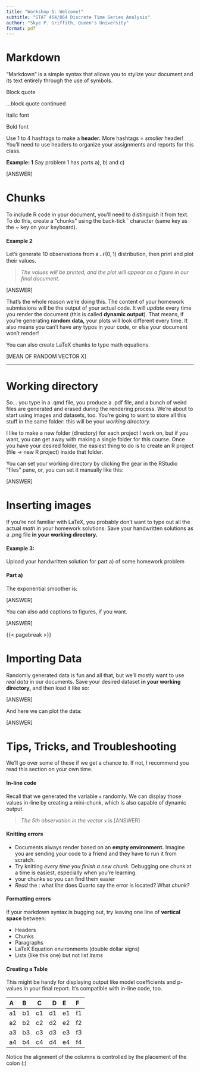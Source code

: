 ```yaml
---
title: "Workshop 1: Welcome!"
subtitle: "STAT 464/864 Discrete Time Series Analysis"
author: "Skye P. Griffith, Queen's University"
format: pdf
---
```


# Markdown

"Markdown" is a simple syntax that allows you to stylize your document and its text entirely through the use of symbols.

Block quote

...block quote continued

Italic font

Bold font

Use 1 to 4 hashtags to make a **header.** More hashtags = *smaller* header! You'll need to use headers to organize your assignments and reports for this class.\

**Example: 1**  Say problem 1 has parts a), b) and c)

[ANSWER]

# Chunks

To include R code in your document, you'll need to distinguish it from text. To do this, create a "chunks" using the back-tick ` character (same key as the \~ key on your keyboard).

#### Example 2
Let's generate 10 observations from a $\mathcal{N}(0,1)$ distribution, then print and plot their values.

> *The values will be printed, and the plot will appear as a figure in our final document.*

[ANSWER]

That's the whole reason we're doing this. The content of your homework submissions will be the output of your actual code. It will *update* every time you render the document (this is called **dynamic output**). That means, if you're generating **random data,** your plots will look different every time. It also means you can't have any typos in your code, or else your document won't render!

You can also create LaTeX chunks to type math equations.

[MEAN OF RANDOM VECTOR X]

---
# Working directory

So... you type in a .qmd file, you produce a .pdf file, and a bunch of weird files are generated and erased during the rendering process. We're about to start using images and datasets, too. You're going to want to store all this stuff in the same folder: this will be your *working directory.* 

I like to make a new folder (directory) for each project I work on, but if you want, you can get away with making a single folder for this course. Once you have your desired folder, the easiest thing to do is to create an R project (file -> new R project) inside that folder.

You can set your working directory by clicking the gear in the RStudio "files" pane, or, you can set it manually like this:

[ANSWER]

# Inserting images

If you're not familiar with LaTeX, you probably don't want to type out all the actual *math* in your homework solutions. Save your handwritten solutions as a .png file **in your working directory.**

#### Example 3:
Upload your handwritten solution for part a) of some homework problem

#### Part a)
The exponential smoother is:

[ANSWER]

You can also add captions to figures, if you want.

[ANSWER]

{{< pagebreak >}}

# Importing Data

Randomly generated data is fun and all that, but we'll mostly want to use *real data* in our documents. Save your desired dataset **in your working directory,** and then load it like so:

[ANSWER]

And here we can plot the data:

[ANSWER]

# Tips, Tricks, and Troubleshooting

We'll go over some of these if we get a chance to. If not, I recommend you read this section on your own time.

#### In-line code
Recall that we generated the variable `x` randomly. We can display those values in-line by creating a mini-chunk, which is also capable of dynamic output.

> *The 5th observation in the vector * `x` is [ANSWER]

#### Knitting errors

* Documents always render based on an **empty environment.** Imagine you are sending your code to a friend and they have to run it from scratch. 
* Try knitting *every time you finish a new chunk.* Debugging one chunk at a time is easiest, especially when you're learning. 
* \underline{Name} your chunks so you can find them easier
* *Read* the \textcolor{red}{error text}: what *line* does Quarto say the error is located? What *chunk?*

#### Formatting errors
If your markdown syntax is bugging out, try leaving one line of **vertical space** between:

* Headers
* Chunks
* Paragraphs
* LaTeX Equation environments (double dollar signs)
* Lists (like this one) but not list *items*

#### Creating a Table

This might be handy for displaying output like model coefficients and p-values in your final report.
It's compatible with in-line code, too.

| A  | B    | C    | D    | E  | F  |
|:---|:-----|:----:|-----:|:---|:---|
| a1 | b1   | c1   | d1   | e1 | f1 |
| a2 | b2   | c2   | d2   | e2 | f2 |
| a3 | b3   | c3   | d3   | e3 | f3 |
| a4 | b4   | c4   | d4   | e4 | f4 |

Notice the alignment of the columns is controlled by the placement of the colon (:)











